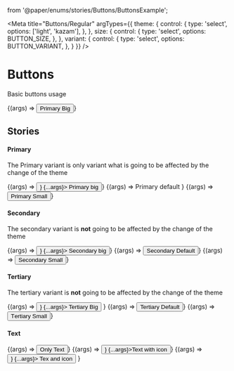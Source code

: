   from '@paper/enums/stories/Buttons/ButtonsExample';

<Meta title="Buttons/Regular"
      argTypes={{
        theme: {
          control: {
            type: 'select',
            options: ['light', 'kazam'],
          },
        },
        size: {
          control: {
            type: 'select',
            options: BUTTON_SIZE,
          },
        },
        variant: {
          control: {
            type: 'select',
            options: BUTTON_VARIANT,
          },
        }
      }}
/>


# Buttons
Basic buttons usage

<Canvas>
  <Story
    name="Default button"
    args={{
      theme: 'light',
      variant: BUTTON_VARIANT.PRIMARY,
      size: BUTTON_SIZE.BIG,
      fullWidth: false,
      disabled: false,
    }}
  >
    {(args) => <Button {...args}>Primary Big</Button>}
  </Story>
</Canvas>

<ArgsTable story="Default button"/>

## Stories

#### Primary

The Primary variant is only variant what is  going to be affected by the change of the theme

<Canvas>
  <Story
    name="Primary button big"
    args={{
      theme: 'light',
      variant: BUTTON_VARIANT.PRIMARY,
      size: BUTTON_SIZE.BIG
    }}
  >
    {(args) => <Button
      endIcon={<Icon icon={ICON.BOARD} color={ICONS_COLOR.DARK} size={ICONS_SIZE.SMALL} />}
      {...args}>
      Primary big
    </Button>}
  </Story>
  <Story
    name="Primary button default"
    args={{
      theme: 'light',
      variant: BUTTON_VARIANT.PRIMARY,
      size: BUTTON_SIZE.MEDIUM
    }}
  >
    {(args) => <Button{...args}>Primary default </Button>}
  </Story>
  <Story
    name="Primary button small"
    args={{
      theme: 'light',
      variant: BUTTON_VARIANT.PRIMARY,
      size: BUTTON_SIZE.SMALL
    }}
  >
    {(args) => <Button {...args}>Primary Small</Button>}
  </Story>
</Canvas>

#### Secondary

The secondary variant is **not** going to be affected by the change of the theme

<Canvas>
  <Story
    name="Secondary button big"
    args={{
      theme: 'light',
      variant: BUTTON_VARIANT.SECONDARY,
      size: BUTTON_SIZE.BIG
    }}
  >
    {(args) => <Button
      startIcon={<Icon icon={ICON.PLUS} color={ICONS_COLOR.DARK} size={ICONS_SIZE.SMALL} />}
      {...args}>
      Secondary big
    </Button>}
  </Story>
  <Story
  name="Secondary button default"
    args={{
      theme: 'light',
      variant: BUTTON_VARIANT.SECONDARY,
      size: BUTTON_SIZE.MEDIUM
    }}
  >
    {(args) => <Button
      {...args}>
      Secondary Default
    </Button>}
  </Story>
  <Story
    name="Secondary button small"
    args={{
      theme: 'light',
      variant: BUTTON_VARIANT.SECONDARY,
      size: BUTTON_SIZE.SMALL
    }}
  >
    {(args) => <Button {...args}>Secondary Small</Button>}
  </Story>
</Canvas>

#### Tertiary

The tertiary variant is **not** going to be affected by the change of the theme

<Canvas>
  <Story
    name="Tertiary button big"
    args={{
      theme: 'light',
      variant: BUTTON_VARIANT.TERTIARY,
      size: BUTTON_SIZE.BIG
    }}
  >
    {(args) => <Button
      endIcon={<Icon icon={ICON.ARROW_UP} color={ICONS_COLOR.DARK} size={ICONS_SIZE.SMALL} />}
      {...args}>
      Tertiary Big</Button>
    }
  </Story>
  <Story
    name="Тertiary button default"
    args={{
      theme: 'light',
      variant: BUTTON_VARIANT.TERTIARY,
      size: BUTTON_SIZE.MEDIUM
    }}
  >
    {(args) => <Button {...args}>Tertiary Default</Button>}
  </Story>
  <Story
    name="Тertiary button small"
    args={{
      theme: 'light',
      variant: BUTTON_VARIANT.TERTIARY,
      size: BUTTON_SIZE.SMALL
    }}
  >
    {(args) => <Button {...args}>Тertiary Small</Button>}
  </Story>
</Canvas>


#### Text
<Canvas>
  <Story
    name="Text button big"
  >
    {(args) => <Button {...args}>Only Text</Button>}
  </Story>
  <Story
    name="Text button icon start"
    argTypes={{
      theme: {
        control: {
          type: 'select',
          options: ['light', 'kazam'],
        },
      }
    }}
  >
    {(args) => <Button startIcon={<Icon icon={ICON.PLUS} color={ICONS_COLOR.DARK} size={ICONS_SIZE.SMALL} />} {...args}>Text with icon</Button>}
  </Story>
  <Story
    name="Text button icon end"
  >
    {(args) => <Button
      endIcon={<Icon icon={ICON.BOARD} color={ICONS_COLOR.DARK} size={ICONS_SIZE.SMALL} />}
      {...args}>
      Tex and icon</Button>
    }
  </Story>
</Canvas>

